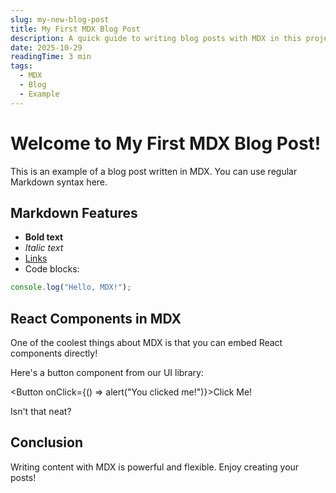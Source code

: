 ```yaml
---
slug: my-new-blog-post
title: My First MDX Blog Post
description: A quick guide to writing blog posts with MDX in this project.
date: 2025-10-29
readingTime: 3 min
tags:
  - MDX
  - Blog
  - Example
---
```



# Welcome to My First MDX Blog Post!

This is an example of a blog post written in MDX. You can use regular Markdown syntax here.

## Markdown Features

- **Bold text**
- *Italic text*
- [Links](https://example.com)
- Code blocks:

```javascript
console.log("Hello, MDX!");
```

## React Components in MDX

One of the coolest things about MDX is that you can embed React components directly!

Here's a button component from our UI library:

<Button onClick={() => alert("You clicked me!")}>Click Me!</Button>

Isn't that neat?

## Conclusion

Writing content with MDX is powerful and flexible. Enjoy creating your posts!
